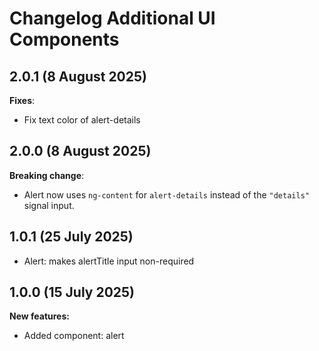 
<Meta title="My Health belgium.be/Changelog additional ui components" />

# Changelog Additional UI Components

## 2.0.1 (8 August 2025)

**Fixes**:

- Fix text color of alert-details

## 2.0.0 (8 August 2025)

**Breaking change**:

- Alert now uses `ng-content` for `alert-details` instead of the `"details"` signal input.

## 1.0.1 (25 July 2025)

- Alert: makes alertTitle input non-required

## 1.0.0 (15 July 2025)

**New features:**

- Added component: alert
